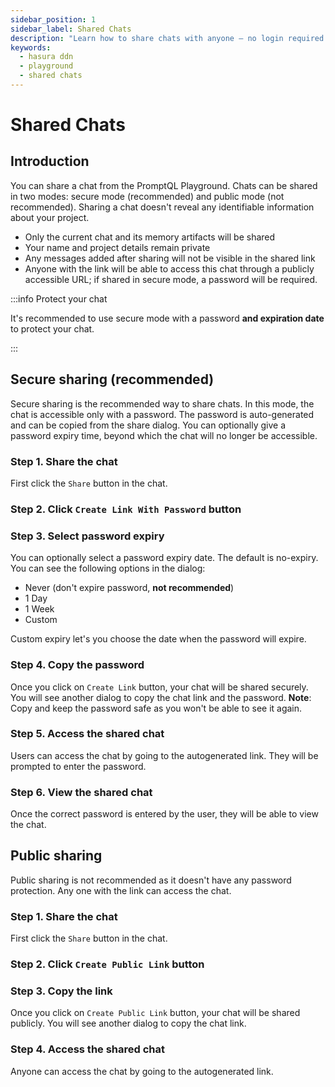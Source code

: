 ```yaml
---
sidebar_position: 1
sidebar_label: Shared Chats
description: "Learn how to share chats with anyone — no login required!"
keywords:
  - hasura ddn
  - playground
  - shared chats
---
```



# Shared Chats

## Introduction

You can share a chat from the PromptQL Playground. Chats can be shared in two modes: secure mode (recommended) and
public mode (not recommended). Sharing a chat doesn't reveal any identifiable information about your project.

- Only the current chat and its memory artifacts will be shared
- Your name and project details remain private
- Any messages added after sharing will not be visible in the shared link
- Anyone with the link will be able to access this chat through a publicly accessible URL; if shared in secure mode, a
  password will be required.

:::info Protect your chat

It's recommended to use secure mode with a password **and expiration date** to protect your chat.

:::

## Secure sharing (recommended)

Secure sharing is the recommended way to share chats. In this mode, the chat is accessible only with a password. The
password is auto-generated and can be copied from the share dialog. You can optionally give a password expiry time,
beyond which the chat will no longer be accessible.

### Step 1. Share the chat

First click the `Share` button in the chat.

<Thumbnail src="/img/get-started/share-thread-secure-1.png" alt="Shared Chats" />

### Step 2. Click `Create Link With Password` button

<Thumbnail src="/img/get-started/share-thread-secure-2.png" alt="Shared Chats" />

### Step 3. Select password expiry

You can optionally select a password expiry date. The default is no-expiry. You can see the following options in the
dialog:

- Never (don't expire password, **not recommended**)
- 1 Day
- 1 Week
- Custom

<Thumbnail src="/img/get-started/share-thread-secure-3.png" alt="Shared Chats" />

Custom expiry let's you choose the date when the password will expire.

<Thumbnail src="/img/get-started/share-thread-secure-4.png" alt="Shared Chats" />

### Step 4. Copy the password

Once you click on `Create Link` button, your chat will be shared securely. You will see another dialog to copy the chat
link and the password. **Note**: Copy and keep the password safe as you won't be able to see it again.

<Thumbnail src="/img/get-started/share-thread-secure-5.png" alt="Shared Chats" />

### Step 5. Access the shared chat

Users can access the chat by going to the autogenerated link. They will be prompted to enter the password.

<Thumbnail src="/img/get-started/share-thread-secure-6.png" alt="Shared Chats" />

### Step 6. View the shared chat

Once the correct password is entered by the user, they will be able to view the chat.

<Thumbnail src="/img/get-started/share-thread-view.png" alt="Shared Chats" />

## Public sharing

Public sharing is not recommended as it doesn't have any password protection. Any one with the link can access the chat.

### Step 1. Share the chat

First click the `Share` button in the chat.

<Thumbnail src="/img/get-started/share-thread-secure-1.png" alt="Shared Chats" />

### Step 2. Click `Create Public Link` button

<Thumbnail src="/img/get-started/share-thread-public-1.png" alt="Shared Chats" />

### Step 3. Copy the link

Once you click on `Create Public Link` button, your chat will be shared publicly. You will see another dialog to copy
the chat link.

<Thumbnail src="/img/get-started/share-thread-public-2.png" alt="Shared Chats" />

### Step 4. Access the shared chat

Anyone can access the chat by going to the autogenerated link.

<Thumbnail src="/img/get-started/share-thread-view.png" alt="Shared Chats" />
